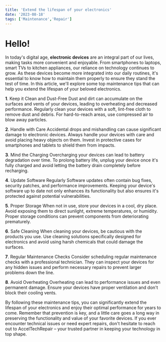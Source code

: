 ```yaml
---
title: 'Extend the lifespan of your electronics'
date: '2023-08-18'
tags: ['Maintenance','Repair']
---
```

# Hello!

In today's digital age, **electronic devices** are an integral part of our lives, making tasks more convenient and enjoyable. From smartphones to laptops, smart TVs to kitchen appliances, our reliance on technology continues to grow. As these devices become more integrated into our daily routines, it's essential to know how to maintain them properly to ensure they stand the test of time. In this article, we'll explore some top maintenance tips that can help you extend the lifespan of your beloved electronics.

**1**. Keep it Clean and Dust-Free
Dust and dirt can accumulate on the surfaces and vents of your devices, leading to overheating and decreased performance. Regularly clean your devices with a soft, lint-free cloth to remove dust and debris. For hard-to-reach areas, use compressed air to blow away particles.

**2**. Handle with Care
Accidental drops and mishandling can cause significant damage to electronic devices. Always handle your devices with care and avoid placing heavy objects on them. Invest in protective cases for smartphones and tablets to shield them from impacts.

**3**. Mind the Charging
Overcharging your devices can lead to battery degradation over time. To prolong battery life, unplug your device once it's fully charged and avoid letting the battery drain completely before recharging.

**4**. Update Software Regularly
Software updates often contain bug fixes, security patches, and performance improvements. Keeping your device's software up to date not only enhances its functionality but also ensures it's protected against potential vulnerabilities.

**5**. Proper Storage
When not in use, store your devices in a cool, dry place. Avoid exposing them to direct sunlight, extreme temperatures, or humidity. Proper storage conditions can prevent components from deteriorating prematurely.

**6**. Safe Cleaning
When cleaning your devices, be cautious with the products you use. Use cleaning solutions specifically designed for electronics and avoid using harsh chemicals that could damage the surfaces.

**7**. Regular Maintenance Checks
Consider scheduling regular maintenance checks with a professional technician. They can inspect your devices for any hidden issues and perform necessary repairs to prevent larger problems down the line.

**8**. Avoid Overheating
Overheating can lead to performance issues and even permanent damage. Ensure your devices have proper ventilation and don't block their cooling vents.

By following these maintenance tips, you can significantly extend the lifespan of your electronics and enjoy their optimal performance for years to come. Remember that prevention is key, and a little care goes a long way in preserving the functionality and value of your favorite devices. If you ever encounter technical issues or need expert repairs, don't hesitate to reach out to AccelTechRepair – your trusted partner in keeping your technology in top shape.
